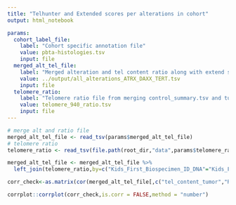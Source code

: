 ```yaml
---
title: "Telhunter and Extended scores per alterations in cohort"
output: html_notebook

params:
  cohort_label_file:
    label: "Cohort specific annotation file"
    value: pbta-histologies.tsv
    input: file
  merged_alt_tel_file:
    label: "Merged alteration and tel content ratio along with extend scores "
    value: ../output/all_alterations_ATRX_DAXX_TERT.tsv
    input: file 
  telomere_ratio:
    label: "Telomere ratio file from merging control_summary.tsv and tumor_summary.tsv"
    value: telomere_940_ratio.tsv
    input: file    
---
```


```r

# merge alt and ratio file
merged_alt_tel_file <- read_tsv(params$merged_alt_tel_file) 
# telomere ratio
telomere_ratio <- read_tsv(file.path(root_dir,"data",params$telomere_ratio)) 

merged_alt_tel_file <- merged_alt_tel_file %>%
  left_join(telomere_ratio,by=c("Kids_First_Biospecimen_ID_DNA"="Kids_First_Biospecimen_ID_tumor"))
```

```r

corr_check<-as.matrix(cor(merged_alt_tel_file[,c("tel_content_tumor","RawEXTENDScores","NormEXTENDScores","ATRX_fpkm","DAXX_fpkm","TERT_fpkm")],use = "complete.obs"))

corrplot::corrplot(corr_check,is.corr = FALSE,method = "number")

```

